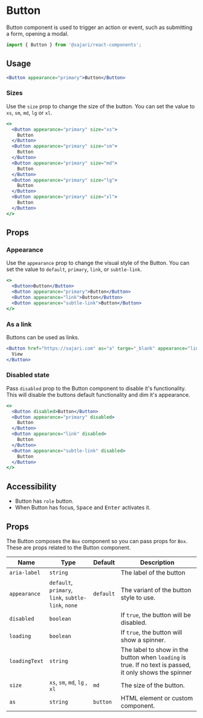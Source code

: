 
<SEO
  title="Button"
  description="Button component is used to trigger an action or event, such as submitting a
form, opening a Dialog, canceling an action, or performing a delete operation."
/>

# Button

Button component is used to trigger an action or event, such as submitting a
form, opening a modal.

```js
import { Button } from '@sajari/react-components';
```

## Usage

```jsx
<Button appearance="primary">Button</Button>
```

### Sizes

Use the `size` prop to change the size of the button. You can set the value to
`xs`, `sm`, `md`, `lg` or `xl`.

```jsx
<>
  <Button appearance="primary" size="xs">
    Button
  </Button>
  <Button appearance="primary" size="sm">
    Button
  </Button>
  <Button appearance="primary" size="md">
    Button
  </Button>
  <Button appearance="primary" size="lg">
    Button
  </Button>
  <Button appearance="primary" size="xl">
    Button
  </Button>
</>
```

## Props

### Appearance

Use the `appearance` prop to change the visual style of the Button. You can set the
value to `default`, `primary`, `link`, or `subtle-link`.

```jsx
<>
  <Button>Button</Button>
  <Button appearance="primary">Button</Button>
  <Button appearance="link">Button</Button>
  <Button appearance="subtle-link">Button</Button>
</>
```

### As a link

Buttons can be used as links.

```jsx
<Button href="https://sajari.com" as="a" targe="_blank" appearance="link">
  View
</Button>
```

### Disabled state

Pass `disabled` prop to the Button component to disable it's functionality. This will disable
the buttons default functionality and dim it's appearance.

```jsx
<>
  <Button disabled>Button</Button>
  <Button appearance="primary" disabled>
    Button
  </Button>
  <Button appearance="link" disabled>
    Button
  </Button>
  <Button appearance="subtle-link" disabled>
    Button
  </Button>
</>
```

## Accessibility

- Button has `role` button.
- When Button has focus, <kbd>Space</kbd> and <kbd>Enter</kbd> activates it.

## Props

The Button composes the `Box` component so you can pass props for
`Box`. These are props related to the Button component.

| Name          | Type                                                | Default   | Description                                                                                             |
| ------------- | --------------------------------------------------- | --------- | ------------------------------------------------------------------------------------------------------- |
| `aria-label`  | `string`                                            |           | The label of the button                                                                                 |
| `appearance`  | `default`, `primary`, `link`, `subtle-link`, `none` | `default` | The variant of the button style to use.                                                                 |
| `disabled`    | `boolean`                                           |           | If `true`, the button will be disabled.                                                                 |
| `loading`     | `boolean`                                           |           | If `true`, the button will show a spinner.                                                              |
| `loadingText` | `string`                                            |           | The label to show in the button when `loading` is true. If no text is passed, it only shows the spinner |
| `size`        | `xs`, `sm`, `md`, `lg` , `xl`                       | `md`      | The size of the button.                                                                                 |
| `as`          | `string`                                            | `button`  | HTML element or custom component.                                                                       |
